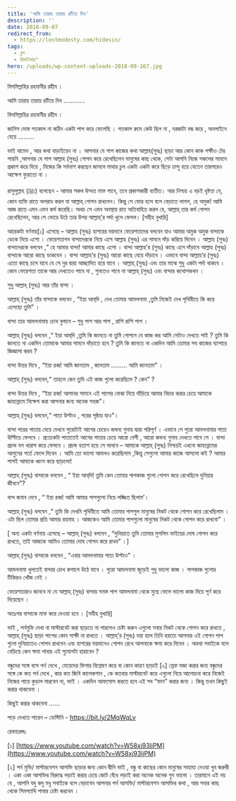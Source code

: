 ```yaml
---
title: 'আমি তারায় তারায় রটিয়ে দিব'
description: ''
date: 2018-09-07
redirect_from:
  - https://lostmodesty.com/hidesin/
tags:
  - ব্লগ
  - রিমাইন্ডার"
hero: /uploads/wp-content-uploads-2018-09-167.jpg
---
```


বিসমিল্লাহির রহমানীর রহীম ।

আমি তারায় তারায় রটিয়ে দিব ............

বিসমিল্লাহির রহমানীর রহীম ।

জানিস দোস্ত গতকাল না কঠিন একটা পাপ করে ফেলেছি । গতকাল রুমে কেউ ছিল না , দরজাটা বন্ধ করে , অনলাইনে যেয়ে .........

ভাই থামেন , আর কথা বাড়াইয়েন না । আপনার যে পাপ কাজের কথা আল্লাহ(সুবঃ) ছাড়া আর কোন কাক পক্ষীও টের পায়নি ,আপনার যে পাপ আল্লাহ (সুবঃ) গোপন করে রেখেছিলেন মানুষের কাছ থেকে, সেটা আপনি নিজে সকলের সামনে প্রকাশ করে দিয়ে , নিজের কি সর্বনাশ করছেন জানলে মাথার চুল একটা একটা করে ছিড়ে চান্দু হয়ে যেতেন তারপরেও আক্ষেপ ফুরাতো না ।

রাসুলুল্লাহ (ﷺ) বলেছেন - আমার সকল উম্মত মাফ পাবে, তবে প্রকাশকারী ব্যতীত। আর নিশ্চয় এ বড়ই ধৃষ্টতা যে, কোন ব্যক্তি রাতে অপরাধ করল যা আল্লাহ্ গোপন রাখলেন। কিন্তু সে ভোর হলে বলে বেড়াতে লাগল, হে অমুক! আমি আজ রাতে এমন এমন কর্ম করেছি। অথচ সে এমন অবস্থায় রাত অতিবাহিত করল যে, আল্লাহ্ তার কর্ম গোপন রেখেছিলেন, আর সে ভোরে উঠে তার উপর আল্লাহ্‌’র পর্দা খুলে ফেলল। \[সহীহ বুখারি]

আরেকটা বর্ণনায়\[১] এসেছে – আল্লাহ (সুবঃ) হাশরের ময়দানে ফেরেশতাদের বলবেন যাও আমার অমুক অমুক বান্দাকে ডেকে নিয়ে এসো । ফেরেশতাগন বান্দাদেরকে নিয়ে এসে আল্লাহ (সুবঃ) এর সামনে দাঁড় করিয়ে দিবেন । আল্লাহ (সুবঃ) বান্দাদেরকে বলবেন ,“ হে আমার বান্দা! আমার কাছে এসো । বান্দা আল্লাহ’র (সুবঃ) কাছে এসে দাঁড়াবে আল্লাহ (সুবঃ) বান্দাকে আরো কাছে ডাকবেন । বান্দা আল্লাহ’র (সুবঃ) আরো কাছে যেয়ে দাঁড়াবে । এভাবে বান্দা আল্লাহ’র (সুবঃ) এতো কাছে চলে যাবে যে সে নুর দ্বারা আচ্ছাদিত হয়ে যাবে । আল্লাহ্‌ (সুবঃ) এবং তার মাঝে শুধু একটা পর্দা থাকবে । কোন ফেরেশতা তাকে আর দেখতেও পাবে না , শুনতেও পাবে না আল্লাহ্‌ (সুবঃ) এবং বান্দার কথোপকথন ।

শুধু আল্লাহ্‌ (সুবঃ) আর তাঁর বান্দা ।

আল্লাহ্‌ (সুবঃ) তাঁর বান্দাকে বলবেন , “ইয়া আব্‌দি , দেখ তোমার আমলনামা ,তুমি নিজেই দেখ পৃথিবীতে কি করে এসেছো তুমি” ।

বান্দা তার আমলনামায় চোখ বুলাবে – শুধু পাপ আর পাপ , রাশি রাশি পাপ ।

আল্লাহ্‌ (সুবঃ) বলবেন ,“ ইয়া আব্‌দি ,তুমি কি জানতে না তুমি গোপনে যে কাজ কর আমি সেটাও দেখতে পাই ? তুমি কি জানতে না একদিন তোমাকে আমার সামনে দাঁড়াতে হবে ? তুমি কি জানতে না একদিন আমি তোমার সব কাজের ব্যাপারে জিজ্ঞাসা করব ?

বান্দা উত্তর দিবে , “ইয়া রব্ব! আমি জানতাম , জানতাম ......... আমি জানতাম” ।

আল্লাহ্‌ (সুবঃ) বলবেন,“ তাহলে কেন তুমি এই কাজ গুলো করেছিলে ? কেন” ?

বান্দা উত্তর দিবে , “ইয়া রব্ব! আপানর সামনে এই পাপের বোঝা নিয়ে দাঁড়িয়ে আমার বিচার করার চেয়ে আমাকে জাহান্নামে নিক্ষেপ করা আপনার জন্য অনেক সহজ”।

আল্লাহ্‌ (সুবঃ) বলবেন,“ পাতা উল্টাও , পরের পৃষ্ঠায় যাও”।

বান্দা পরের পাতায় যেয়ে দেখবে পুরোটাই আগের চেয়েও জঘন্য গুনাহ দ্বারা পরিপূর্ণ । এভাবে সে পুরো আমলনামার পাতা উল্টিয়ে ফেলবে । প্রত্যেকটা পাতাতেই আগের পাতার চেয়ে আরো বেশী , আরো জঘন্য গুনাহ দেখতে পাবে সে । বান্দা প্রচন্ড মন খারাপ করে ফেলবে । প্রচন্ড হতাশ হয়ে সে ভাববে – আমাকে আল্লাহ্‌ (সুবঃ) নিশ্চয়ই এখনো জাহান্নামের আগুনের গর্তে ফেলে দিবেন । আমি তো ভালো আমলও করেছিলাম ,কিন্তু সেগুলো আমার কাজে আসলো কই ? আমার পাপই আমাকে ধ্বংস করে ছাড়লো!

আল্লাহ্‌ (সুবঃ) বান্দাকে বলবেন , “ ইয়া আব্‌দি! তুমি কেন তোমার পাপকাজ গুলো গোপন করে রেখেছিলে দুনিয়ার জীবনে”?

বান্দ জবাব দেবে , “ ইয়া রব্ব! আমি আমার পাপগুলো নিয়ে লজ্জিত ছিলাম’।

আল্লাহ্‌ (সুবঃ) বলবেন ,“ তুমি কি দেখনি পৃথিবীতে আমি তোমার পাপগুল মানুষের নিকট থেকে গোপন করে রেখেছিলাম । এটা ছিল তোমার প্রতি আমার রহমাহ । আজকেও আমি তোমার পাপগুলো মানুষের নিকট থেকে গোপন করে রাখবো” ।

\[ অন্য একটা বর্ণনায় এসেছে – আল্লাহ্‌ (সুবঃ) বলবেন , “দুনিয়াতে তুমি তোমার মুসলিম ভাইয়ের দোষ গোপন করে রাখতে, তাই আজকে আমিও তোমার দোষ গোপন করে রাখব” ।]

আল্লাহ্‌ (সুবঃ) বান্দাকে বলবেন , “এবার আমলনামার পাতা উল্টাও” ।

আমলনামা খুলতেই বান্দার চোখ কপালে উঠে যাবে । পুরো আমলনামা জুড়েই শুধু ভালো কাজ । পাপকাজ গুলোর টিকিরও খোঁজ নেই ।

ফেরেশতারাও জানবে না যে আল্লাহ্‌ (সুবঃ) বান্দার সমস্ত পাপ আমলনামা থেকে মুছে ফেলে ভালো কাজ দিয়ে পূর্ণ করে দিয়েছেন ।

অতঃপর বান্দাকে মাফ করে দেওয়া হবে । \[সহীহ বুখারি]

ভাই , পর্নমুভি দেখা বা মাস্টারবেট করা ছাড়তে না পারলেও চেষ্টা করুন এগুলো সবার নিকট থেকে গোপন করে রাখতে , আল্লাহ্‌ (সুবঃ) ছাড়া পাপের কোন সাক্ষী না রাখতে । আল্লাহ্‌’র (সুবঃ) দয়া হলে তিনি হয়তো আপনার এই গোপন পাপ গুলো দুনিয়াতেও গোপন রাখবেন এবং হাশরের ময়দানেও গোপন রেখে আপনাকে ক্ষমা করে দিবেন । অযথা সবাইকে বলে বেড়িয়ে কেন ক্ষমা পাবার এই সুযোগটা হারাবেন ?

বন্ধুদের সঙ্গে বসে পর্ন দেখে , মেয়েদের ফিগার বিশ্লেষণ করে বা কোন কারণ ছাড়াই \[২] স্রেফ মজা করার জন্য বন্ধুদের সঙ্গে কে কত পর্ন দেখে , কার কত জিবি কালেকশান , কে কতবার মাস্টারবেট করে এগুলো নিয়ে আলোচনা করে নিজেই নিজের পায়ে কুড়াল মারবেন না, ভাই । একদিন আফসোস করতে হবে এই সব “ফান” করার জন্য । কিন্তু তখন কিছুই করার থাকবেনা ।

কিছুই করার থাকবেনা ......

পড়ে দেখতে পারেন – ডেস্টিনি - https://bit.ly/2MqWqLv

রেফারেন্সঃ

\[১] [https://www.youtube.com/watch?v=W58xj93ljPM](https://www.youtube.com/watch?v=W58xj93ljPM)

\[২] পর্ন মুভি/ মাস্টারবেশন আসক্তি ছাড়ার জন্য কোন দ্বীনি ভাই , বন্ধু বা কাছের কোন মানুষের সাহায্য নেওয়া খুব জরুরী । একা একা আসক্তির বিরুদ্ধে লড়াই করার চেয়ে জোট বেঁধে লড়াই করা অনেক অনেক গুন ভালো । তারমানে এই নয় যে , আপনি যদু কদু মধু সবাইকে বলে বেড়াবেন আপনার পর্ন আসক্তি/ মাস্টারবেশন আসক্তির কথা , আর সবার কাছ থেকে সিমপ্যাথি পাবার চেষ্টা করবেন ।
